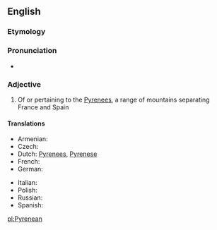 ==English==

===Etymology===
{{suffix|Pyrenees|ean|lang=en}}

===Pronunciation===
* {{IPA|/ˌpɪɹəˈniːən/|lang=en}}

===Adjective===
{{en-adj|-}}

#Of or pertaining to the [[Pyrenees]], a range of mountains separating France and Spain

====Translations====
{{trans-top|of or pertaining to the Pyrenees}}
* Armenian: {{t-|hy|պիրենեյան|tr=pireneyan}}
* Czech: {{t+|cs|pyrenejský|m}}
*Dutch: [[Pyrenees]], [[Pyrenese]]
* French: {{t+|fr|pyrénéen|m}}
* German: {{t-|de|pyrenäisch}}
{{trans-mid}}
* Italian: {{t-|it|pirenaico|m}}
* Polish: {{t+|pl|pirenejski|m}}
* Russian: {{t+|ru|пиренейский|tr=pirenéjskij}}
* Spanish: {{t-|es|pirenaico|m}}
{{trans-bottom}}

[[pl:Pyrenean]]